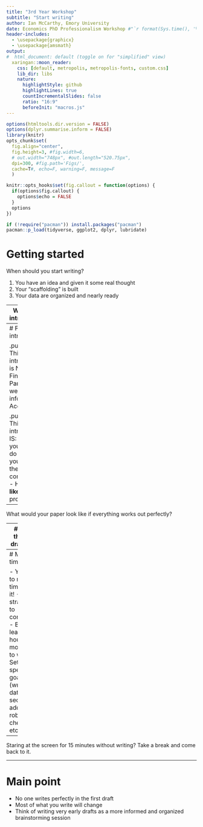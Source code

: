 ```yaml
---
title: "3rd Year Workshop"
subtitle: "Start writing"
author: Ian McCarthy, Emory University
date: Economics PhD Professionalism Workshop #"`r format(Sys.time(), '%d %B %Y')`"
header-includes: 
  - \usepackage{graphicx}
  - \usepackage{amsmath}
output:
#  html_document: default (toggle on for "simplified" view)
  xaringan::moon_reader:
    css: [default, metropolis, metropolis-fonts, custom.css] 
    lib_dir: libs
    nature:
      highlightStyle: github
      highlightLines: true
      countIncrementalSlides: false
      ratio: "16:9"
      beforeInit: "macros.js"
---
```


<!-- Adjust some CSS code for font size, maintain R code font size -->
<style type="text/css">
.remark-slide-content {
    font-size: 30px;
    padding: 1em 2em 1em 2em;    
}
.remark-code, .remark-inline-code { 
    font-size: 20px;
}
</style>


<!-- Set R options for how code chunks are displayed and load packages -->
```r
options(htmltools.dir.version = FALSE)
options(dplyr.summarise.inform = FALSE)
library(knitr)
opts_chunk$set(
  fig.align="center",  
  fig.height=3, #fig.width=6,
  # out.width="748px", #out.length="520.75px",
  dpi=300, #fig.path='Figs/',
  cache=T#, echo=F, warning=F, message=F
  )

knitr::opts_hooks$set(fig.callout = function(options) {
  if(options$fig.callout) {
    options$echo = FALSE
  }
  options
})

if (!require("pacman")) install.packages("pacman")
pacman::p_load(tidyverse, ggplot2, dplyr, lubridate)
```

# Getting started

When should you start writing?

1. You have an idea and given it some real thought
2. Your "scaffolding" is built
3. Your data are organized and nearly ready


--
**Write your introduction!**

---
# First draft intro

.pull-left[
This introduction is NOT:
- Final
- Particularly well-informed
- Accurate
]

.pull-right[
This introduction IS:
- What you **want** to do
- What you **think** is the contribution
- How you'd **like** to proceed
]


--
What would your paper look like if everything works out perfectly?

---
# Using the first draft intro

This should become your guide to the paper

- What analyses are you going to run?
- What summary statistics/figures tell a good story?
- What other work has already been done?
- What are the weakest parts of your project/analysis?

---
# Make time

- You have to make time to do it!
- Some strategies to consider:
  - Block at least one hour in the mornings to write
  - Set specific goals (write the data section, add robustness check, etc.)


--
Staring at the screen for 15 minutes without writing? Take a break and come back to it.

---
# Main point

- No one writes perfectly in the first draft
- Most of what you write will change
- Think of writing very early drafts as a more informed and organized brainstorming session